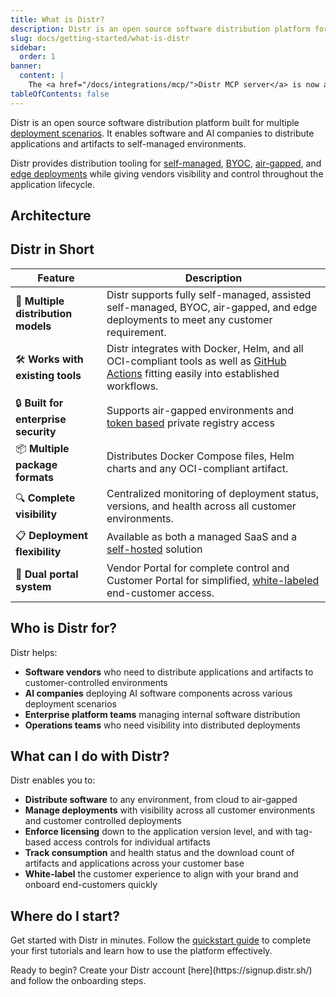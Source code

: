 ```yaml
---
title: What is Distr?
description: Distr is an open source software distribution platform for software vendors to distribute, deploy, and manage software in self-managed customer environments, air-gapped, BYOC, and edge environments. Giving vendors and end customer control and visibility over their self-managed deployments.
slug: docs/getting-started/what-is-distr
sidebar:
  order: 1
banner:
  content: |
    The <a href="/docs/integrations/mcp/">Distr MCP server</a> is now available as a remote MCP server and is hosted on <a href="https://hyprmcp.com/" target="_blank">https://hyprmcp.com</a>.
tableOfContents: false
---
```



Distr is an open source software distribution platform built for multiple [deployment scenarios](/docs/use-cases/fully-self-managed/). It enables software and AI companies to distribute applications and artifacts to self-managed environments.

Distr provides distribution tooling for [self-managed](/docs/use-cases/fully-self-managed/), [BYOC](/docs/use-cases/byoc-bring-your-own-cloud/), [air-gapped](/docs/use-cases/air-gapped/),
and [edge deployments](/docs/use-cases/edge-deployments/) while giving vendors visibility and control throughout the application lifecycle.

## Architecture

<ThemedImage
  lightSrc={distrDiagramLight}
  darkSrc={distrDiagramDark}
  alt="Deployments interface"
/>

## Distr in Short

| Feature                              | Description                                                                                                                                                           |
| ------------------------------------ | --------------------------------------------------------------------------------------------------------------------------------------------------------------------- |
| 🔄 **Multiple distribution models**  | Distr supports fully self-managed, assisted self-managed, BYOC, air-gapped, and edge deployments to meet any customer requirement.                                    |
| 🛠️ **Works with existing tools**     | Distr integrates with Docker, Helm, and all OCI-compliant tools as well as [GitHub Actions](/docs/integrations/gh-action/) fitting easily into established workflows. |
| 🔒 **Built for enterprise security** | Supports air-gapped environments and [token based](/docs/integrations/personal-access-token/) private registry access                                                 |
| 📦 **Multiple package formats**      | Distributes Docker Compose files, Helm charts and any OCI-compliant artifact.                                                                                         |
| 🔍 **Complete visibility**           | Centralized monitoring of deployment status, versions, and health across all customer environments.                                                                   |
| 📋 **Deployment flexibility**        | Available as both a managed SaaS and a [self-hosted](/docs/self-hosting/getting-started/) solution                                                                    |
| 📱 **Dual portal system**            | Vendor Portal for complete control and Customer Portal for simplified, [white-labeled](/docs/product/branding/) end-customer access.                                  |

## Who is Distr for?

Distr helps:

- **Software vendors** who need to distribute applications and artifacts to customer-controlled environments
- **AI companies** deploying AI software components across various deployment scenarios
- **Enterprise platform teams** managing internal software distribution
- **Operations teams** who need visibility into distributed deployments

## What can I do with Distr?

Distr enables you to:

- **Distribute software** to any environment, from cloud to air-gapped
- **Manage deployments** with visibility across all customer environments and customer controlled deployments
- **Enforce licensing** down to the application version level, and with tag-based access controls for individual artifacts
- **Track consumption** and health status and the download count of artifacts and applications across your customer base
- **White-label** the customer experience to align with your brand and onboard end-customers quickly

## Where do I start?

Get started with Distr in minutes. Follow the [quickstart guide](/docs/getting-started/quickstart/) to complete your first tutorials and learn how to use the platform effectively.

<Aside type="note">
  Ready to begin? Create your Distr account [here](https://signup.distr.sh/) and
  follow the onboarding steps.
</Aside>
